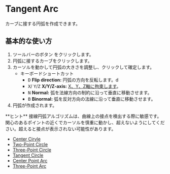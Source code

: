 
# Tangent Arc

<Reference shortcut="" command="Tangent Arc" button="Toolbar"  buttonIcon='button-tangent-ark'/>

カーブに接する円弧を作成できます。

## 基本的な使い方

1. ツールバーのボタン <ButtonIcon type="button-tangent-ark" /> をクリックします。
2. 円弧に接するカーブをクリックします。
3. カーソルを動かして円弧の大きさを調整し、クリックして確定します。
    - <Kst>キーボードショートカット</Kst>
        - <kbd>D</kbd> **Flip direction:** 円弧の方向を反転します。d
        - <kbd>X</kbd>/ <kbd>Y</kbd>/<kbd>Z</kbd> **X/Y/Z-axis:** [X、Y、Z軸に拘束します](/tool/sketching-essentials#constrain-to-an-axis)。
        - <kbd>N</kbd> **Normal:** 弧を法線方向の制約に沿って垂直に移動させます。
        - <kbd>B</kbd> **Binormal:** 弧を反対方向の法線に沿って垂直に移動させます。
6. 円弧が作成されます。

<VideoPlayer fileName="tangent-arc"/>

<Callout type="info" emoji="💡">
**ヒント** 接線円弧アルゴリズムは、曲線上の接点を検出する際に敏感です。関心のあるポイントの近くでカーソルを慎重に動かし、超えないようにしてください。超えると接点が表示されない可能性があります。  
</Callout>

- [Center Cirvle](center-circle)
- [Two-Point Circle](two-point-circle)
- [Three-Point Circle](three-point-circle)
- [Tangent Circle](tangent-circle)
- [Center Point Arc](center-point-arc)
- [Three-Point Arc](three-point-arc)



